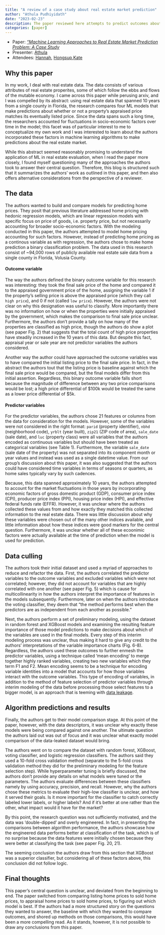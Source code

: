 ```yaml
---
title: "A review of a case study about real estate market prediction"
author: "Athula Pudhiyidath"
date: "2023-02-23"
description: The paper reviewed here attempts to predict outcomes about the real estate market with binary classification. Though the paper's research design and results were lacking, it gave us a chance to have a discussion about practices for experimental and analyitical design.
categories: [paper]
---
```


:::{.callout-note}
- Paper: [*"Machine Learning Approaches to Real Estate Market Prediction Problem: A Case Study*](https://arxiv.org/pdf/2008.09922.pdf)
- Presenter: [Athula](https://www.linkedin.com/in/athula-pudhiyidath/)
- Attendees: [Hannah](https://www.linkedin.com/in/hannah-peeler-a4751bb2/), [Hongsup](https://www.linkedin.com/in/hongsupshin/),[Kate](https://www.linkedin.com/in/kate-behrman/)
:::

## Why this paper
In my work, I deal with real estate data. The data consists of various attributes of real estate properites, some of which follow the ebbs and flows of the mutable economy. I came across this paper while perusing arxiv, and I was compelled by its abstract: using real estate data that spanned 10 years from a single county in Florida, the research compares four ML models that make predictions about whether or not a property’s appraised price matches its eventually listed price. Since the data spans such a long time, the researchers accounted for fluctuations in socio-economic factors over time in the model; this facet was of particular interest to me to conceptualize my own work and I was interested to learn about the authors incorporated these factors in machine learning algorithms to make predictions about the real estate market.

While this abstract seemed reasonably promising to understand the application of ML in real estate evaluation, when I read the paper more closely, I found myself questioning many of the approaches the authors took to answer their central question. Therefore, this blog is structured such that it summarizes the authors’ work as outlined in this paper, and then also offers alternative considerations from the perspective of a reviewer.

## The data  
The authors wanted to build and compare models for predicting home prices. They posit that previous literature addressed home pricing with hedonic regression models, which are linear regression models with specific focus on price of goods, i.e. property price, but not necessarily accounting for broader socio-economic factors. With the modeling conducted in this paper, the authors attempted to model home pricing accounting for such factors. However, instead of predicting home pricing as a continous variable as with regression, the authors chose to make home prediction a binary classification problem. The data used in this research consist of ~94,000 rows of publicly available real estate sale data from a single county in Florida, Volusia County.

#### Outcome variable
The way the authors defined the binary outcome variable for this research was interesting: they took the final sale price of the home and compared it to the appraised government price of the home, assigning the variable 1 if the property’s selling price is above the appraised price (which they call `high price`), and 0 if not (called `low price`). However, the authors were not clear on why this designation was useful to classify. More importantly there was no information on how or when the properties were initially appraised by the government, which makes the comparison to final sale price unclear. Furthermore, the authors don’t provide a tally on how many of the properties are classified as high price, though the authors do show a plot (see paper Fig. 2) that suggests that the total count of high price properties have steadily increased in the 10 years of this data. But despite this fact, appraisal year or sale year are not predictor variables the authors considered. 

Another way the author could have approached the outcome variables was to have compared the initial listing price to the final sale price. In fact, in the abstract the authors tout that the listing price is baseline against which the final sale price would be compared, but the final models differ from this initial assertion. Regardless, this binary outcome variable falls short because the magnitude of difference between any two price comparisons would be lost; a high price differential of $100k would be treated the same as a lower price differential of $5k. 

#### Predictor variables 
For the predictor variables, the authors chose 21 features or columns from the data for consideration for the models. However, some of the variables were not considered in the right format: `parid` (property identifier), `nbhd` (neighborhood code), `yrblt` (year built), `zip21` (ZIP code of area), `sale_date` (sale date), and `luc` (property class) were all variables that the authors encoded as continuous variables but should have been treated as categorical variables (see Table 1). Furthermore, the variable `sale_date` (sale date of the property) was not separated into its component month or year values and instead was used as a single datetime value. From our group’s discussion about this paper, it was also suggested that the authors could have considered time variables in terms of seasons or quarters, as home sales typically vary by such cadences. 

Because, this data spanned approximately 10 years, the authors attempted to account for the market fluctuations in those years by incorporating economic factors of gross domestic product (GDP), consumer price index (CPI), producer price index (PPI), housing price index (HPI), and effective federal funds rate (EFFR). However, it was unclear where the authors collected these values from and how exactly they matched this collected information to the real estate data. There was little discussion about why these variables were chosen out of the many other indices available, and little information about how these indices were good markers for the central question. Furthermore, it was unclear whether all of these ecoonimic factors were actually available at the time of prediction when the model is used for prediction.

## Data culling
The authors took their initial dataset and used a myriad of approaches to reduce and refactor the data. First, the authors correlated the predictor variables to the outcome variables and excluded variables which were not correlated; however, they did not account for variables that are highly correlated with one another (see paper Fig. 5) which is cause for multicollinearity in how the authors interpret the importance of features in the models subsequently. Furthermore, later on when the authors introduce the voting classifier, they deem that “the method performs best when the predictors are as independent from each another as possible.”

Next, the authors perform a set of preliminary modeling, using the dataset in random forest and XGBoost models and examining the resulting feature importance of those model predictions to make decisions about which of the variables are used in the final models. Every step of this interim modeling process was unclear, thus making it hard to give any credit to the authors’ interpretations of the variable importance charts (Fig. 6-8). Regardless, the authors used these outcomes to further enmesh the predictor variables, using a technique called ‘mean encoding’ to merge together highly ranked variables, creating two new variables which they term F1 and F2. Mean encoding seems to be a technique for encoding variable identities into a model that accounts for how those variables interact with the outcome variables. This type of encoding of variables, in addition to the method of feature selection of predictor variables through interim modeling of the data before processing those select features to a bigger model, is an approach that is teeming with [data leakage](https://github.com/AustinMLJournalClub/AustinMLJournalClub.github.io/blob/main/notes/2023-01-26.md). 

## Algorithm predictions and results 
Finally, the authors get to their model comparison stage. At this point of the paper, however, with the data descriptors, it was unclear why exactly these models were being compared against one another. The ultimate question the authors laid out was out of focus and it was unclear what exactly model comparison of the data-leaked dataset would bring. 

The authors went on to compare the dataset with random forest, XGBoost, voting classifier, and logistic regression classifiers. The authors said they used a 10-fold cross validation method (separate to the 5-fold cross validation method they did for the preliminary modeling for the feature selection step). While hyperparameter tuning is briefly discussed, the authors don’t provide any details on what models were tuned or the parameters. The authors evaluate differences between these classifiers namely by using accuracy, precision, and recall. However, why the authors chose these metrics to evaluate their high-low classifier is unclear, and how it served their goals. Is it more important for the classifier to catch correctly labeled lower labels, or higher labels? And if it’s better at one rather than the other, what impact would it have for the market? 

By this point, the research question was not sufficiently motivated, and the data was ‘double-dipped’ and overly engineered. In fact, in presenting the comparisons between algorithm performance, the authors showcase how the engineered data performs better at classification of the task, which is of no surprise because the data features were initially chosen because they were better at classifying the task (see paper Fig. 20, 21).

The seeming conclusion the authors draw from this section that XGBoost was a superior classifier, but considering all of these factors above, this conclusion did not follow logic. 

## Final thoughts 
This paper’s central question is unclear, and deviated from the beginning to end. The paper switched from comparing listing home prices to sold home prices, to appraisal home prices to sold home prices, to figuring out which model is best. If the authors had a more structured story on the questions they wanted to answer, the baseline with which they wanted to compare outcomes, and shored up methods on those comparisons, this would have been a more compelling read. As it stands, however, it is not possible to draw any conclusions from this paper. 